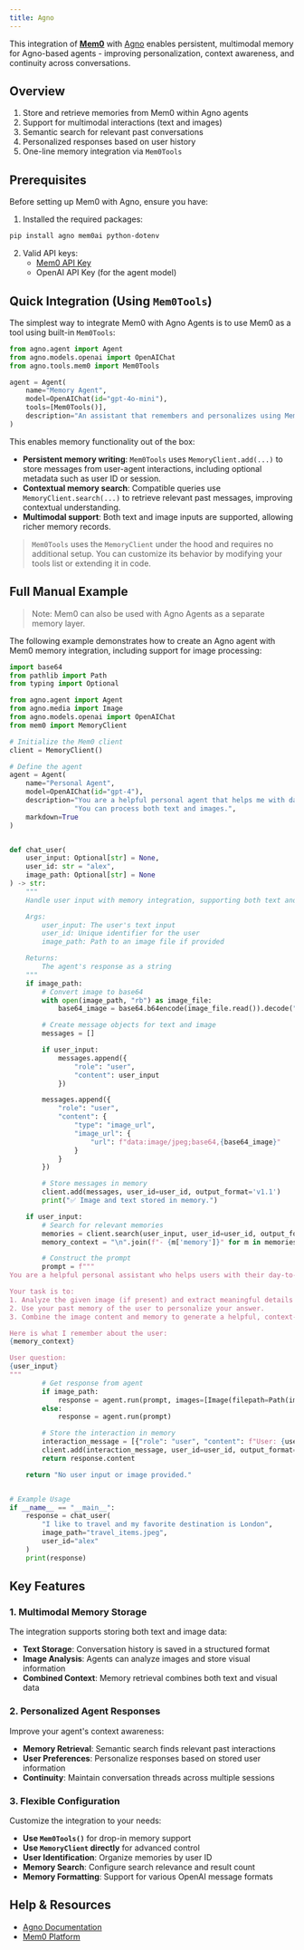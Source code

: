 ```yaml
---
title: Agno
---
```


This integration of [**Mem0**](https://github.com/mem0ai/mem0) with [Agno](https://github.com/agno-agi/agno) enables persistent, multimodal memory for Agno-based agents - improving personalization, context awareness, and continuity across conversations.

## Overview

1. Store and retrieve memories from Mem0 within Agno agents
2. Support for multimodal interactions (text and images)
3. Semantic search for relevant past conversations
4. Personalized responses based on user history
5. One-line memory integration via `Mem0Tools`

## Prerequisites

Before setting up Mem0 with Agno, ensure you have:

1. Installed the required packages:
```bash
pip install agno mem0ai python-dotenv
```

2. Valid API keys:
   - [Mem0 API Key](https://app.mem0.ai/dashboard/api-keys)
   - OpenAI API Key (for the agent model)

## Quick Integration (Using `Mem0Tools`)

The simplest way to integrate Mem0 with Agno Agents is to use Mem0 as a tool using built-in `Mem0Tools`:

```python
from agno.agent import Agent
from agno.models.openai import OpenAIChat
from agno.tools.mem0 import Mem0Tools

agent = Agent(
    name="Memory Agent",
    model=OpenAIChat(id="gpt-4o-mini"),
    tools=[Mem0Tools()],
    description="An assistant that remembers and personalizes using Mem0 memory."
)
```

This enables memory functionality out of the box:

- **Persistent memory writing**: `Mem0Tools` uses `MemoryClient.add(...)` to store messages from user-agent interactions, including optional metadata such as user ID or session.
- **Contextual memory search**: Compatible queries use `MemoryClient.search(...)` to retrieve relevant past messages, improving contextual understanding.
- **Multimodal support**: Both text and image inputs are supported, allowing richer memory records.

> `Mem0Tools` uses the `MemoryClient` under the hood and requires no additional setup. You can customize its behavior by modifying your tools list or extending it in code.

## Full Manual Example

> Note: Mem0 can also be used with Agno Agents as a separate memory layer.

The following example demonstrates how to create an Agno agent with Mem0 memory integration, including support for image processing:

```python
import base64
from pathlib import Path
from typing import Optional

from agno.agent import Agent
from agno.media import Image
from agno.models.openai import OpenAIChat
from mem0 import MemoryClient

# Initialize the Mem0 client
client = MemoryClient()

# Define the agent
agent = Agent(
    name="Personal Agent",
    model=OpenAIChat(id="gpt-4"),
    description="You are a helpful personal agent that helps me with day to day activities."
                "You can process both text and images.",
    markdown=True
)


def chat_user(
    user_input: Optional[str] = None,
    user_id: str = "alex",
    image_path: Optional[str] = None
) -> str:
    """
    Handle user input with memory integration, supporting both text and images.

    Args:
        user_input: The user's text input
        user_id: Unique identifier for the user
        image_path: Path to an image file if provided

    Returns:
        The agent's response as a string
    """
    if image_path:
        # Convert image to base64
        with open(image_path, "rb") as image_file:
            base64_image = base64.b64encode(image_file.read()).decode("utf-8")

        # Create message objects for text and image
        messages = []

        if user_input:
            messages.append({
                "role": "user",
                "content": user_input
            })

        messages.append({
            "role": "user",
            "content": {
                "type": "image_url",
                "image_url": {
                    "url": f"data:image/jpeg;base64,{base64_image}"
                }
            }
        })

        # Store messages in memory
        client.add(messages, user_id=user_id, output_format='v1.1')
        print("✅ Image and text stored in memory.")

    if user_input:
        # Search for relevant memories
        memories = client.search(user_input, user_id=user_id, output_format='v1.1')
        memory_context = "\n".join(f"- {m['memory']}" for m in memories['results'])

        # Construct the prompt
        prompt = f"""
You are a helpful personal assistant who helps users with their day-to-day activities and keeps track of everything.

Your task is to:
1. Analyze the given image (if present) and extract meaningful details to answer the user's question.
2. Use your past memory of the user to personalize your answer.
3. Combine the image content and memory to generate a helpful, context-aware response.

Here is what I remember about the user:
{memory_context}

User question:
{user_input}
"""
        # Get response from agent
        if image_path:
            response = agent.run(prompt, images=[Image(filepath=Path(image_path))])
        else:
            response = agent.run(prompt)

        # Store the interaction in memory
        interaction_message = [{"role": "user", "content": f"User: {user_input}\nAssistant: {response.content}"}]
        client.add(interaction_message, user_id=user_id, output_format='v1.1')
        return response.content

    return "No user input or image provided."


# Example Usage
if __name__ == "__main__":
    response = chat_user(
        "I like to travel and my favorite destination is London",
        image_path="travel_items.jpeg",
        user_id="alex"
    )
    print(response)
```

## Key Features

### 1. Multimodal Memory Storage

The integration supports storing both text and image data:

- **Text Storage**: Conversation history is saved in a structured format
- **Image Analysis**: Agents can analyze images and store visual information
- **Combined Context**: Memory retrieval combines both text and visual data

### 2. Personalized Agent Responses

Improve your agent's context awareness:

- **Memory Retrieval**: Semantic search finds relevant past interactions
- **User Preferences**: Personalize responses based on stored user information
- **Continuity**: Maintain conversation threads across multiple sessions

### 3. Flexible Configuration

Customize the integration to your needs:

- **Use `Mem0Tools()`** for drop-in memory support
- **Use `MemoryClient` directly** for advanced control
- **User Identification**: Organize memories by user ID
- **Memory Search**: Configure search relevance and result count
- **Memory Formatting**: Support for various OpenAI message formats

## Help & Resources

- [Agno Documentation](https://docs.agno.com/introduction)
- [Mem0 Platform](https://app.mem0.ai/)

<Snippet file="get-help.mdx" />

